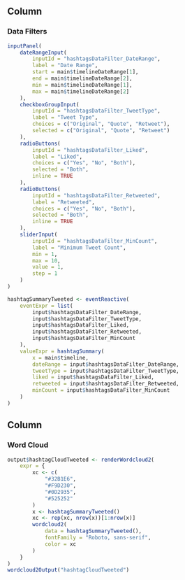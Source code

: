 Column {data-width=205}
----------

### **Data Filters** {id=hashtagsDataFilters}

```r
inputPanel(
    dateRangeInput(
        inputId = "hashtagsDataFilter_DateRange",
        label = "Date Range",
        start = main$timelineDateRange[1],
        end = main$timelineDateRange[2],
        min = main$timelineDateRange[1],
        max = main$timelineDateRange[2]
    ),
    checkboxGroupInput(
        inputId = "hashtagsDataFilter_TweetType",
        label = "Tweet Type",
        choices = c("Original", "Quote", "Retweet"),
        selected = c("Original", "Quote", "Retweet")
    ),
    radioButtons(
        inputId = "hashtagsDataFilter_Liked",
        label = "Liked",
        choices = c("Yes", "No", "Both"),
        selected = "Both",
        inline = TRUE
    ),
    radioButtons(
        inputId = "hashtagsDataFilter_Retweeted",
        label = "Retweeted",
        choices = c("Yes", "No", "Both"),
        selected = "Both",
        inline = TRUE
    ),
    sliderInput(
        inputId = "hashtagsDataFilter_MinCount",
        label = "Minimum Tweet Count",
        min = 1,
        max = 10,
        value = 1,
        step = 1
    )
)
```

```r
hashtagSummaryTweeted <- eventReactive(
    eventExpr = list(
        input$hashtagsDataFilter_DateRange,
        input$hashtagsDataFilter_TweetType,
        input$hashtagsDataFilter_Liked,
        input$hashtagsDataFilter_Retweeted,
        input$hashtagsDataFilter_MinCount
    ),
    valueExpr = hashtagSummary(
        x = main$timeline,
        dateRange = input$hashtagsDataFilter_DateRange,
        tweetType = input$hashtagsDataFilter_TweetType,
        liked = input$hashtagsDataFilter_Liked,
        retweeted = input$hashtagsDataFilter_Retweeted,
        minCount = input$hashtagsDataFilter_MinCount
    )
)
```

Column {data-width=795}
----------

### **Word Cloud** {id=hashtagsTweetedCloud}

```r
output$hashtagCloudTweeted <- renderWordcloud2(
    expr = {
        xc <- c(
            "#32B1E6",
            "#F9D230",
            "#0D2935",
            "#525252"
        )
        x <- hashtagSummaryTweeted()
        xc <- rep(xc, nrow(x))[1:nrow(x)]
        wordcloud2(
            data = hashtagSummaryTweeted(),
            fontFamily = "Roboto, sans-serif",
            color = xc
        )
    }
)
wordcloud2Output("hashtagCloudTweeted")
```
